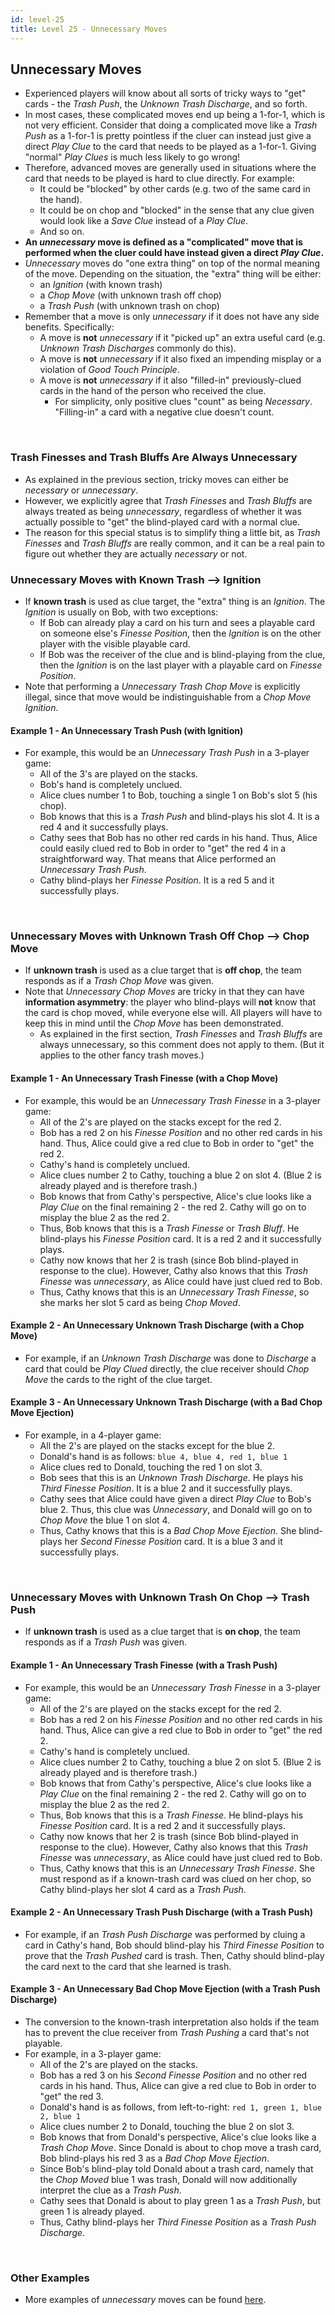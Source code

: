 ```yaml
---
id: level-25
title: Level 25 - Unnecessary Moves
---
```



## Unnecessary Moves

- Experienced players will know about all sorts of tricky ways to "get" cards - the _Trash Push_, the _Unknown Trash Discharge_, and so forth.
- In most cases, these complicated moves end up being a 1-for-1, which is not very efficient. Consider that doing a complicated move like a _Trash Push_ as a 1-for-1 is pretty pointless if the cluer can instead just give a direct _Play Clue_ to the card that needs to be played as a 1-for-1. Giving "normal" _Play Clues_ is much less likely to go wrong!
- Therefore, advanced moves are generally used in situations where the card that needs to be played is hard to clue directly. For example:
  - It could be "blocked" by other cards (e.g. two of the same card in the hand).
  - It could be on chop and "blocked" in the sense that any clue given would look like a _Save Clue_ instead of a _Play Clue_.
  - And so on.
- **An _unnecessary_ move is defined as a "complicated" move that is performed when the cluer could have instead given a direct _Play Clue_.**
- _Unnecessary_ moves do "one extra thing" on top of the normal meaning of the move. Depending on the situation, the "extra" thing will be either:
  - an _Ignition_ (with known trash)
  - a _Chop Move_ (with unknown trash off chop)
  - a _Trash Push_ (with unknown trash on chop)
- Remember that a move is only _unnecessary_ if it does not have any side benefits. Specifically:
  - A move is **not** _unnecessary_ if it "picked up" an extra useful card (e.g. _Unknown Trash Discharges_ commonly do this).
  - A move is **not** _unnecessary_ if it also fixed an impending misplay or a violation of _Good Touch Principle_.
  - A move is **not** _unnecessary_ if it also "filled-in" previously-clued cards in the hand of the person who received the clue.
    - For simplicity, only positive clues "count" as being _Necessary_. "Filling-in" a card with a negative clue doesn't count.

<br />

### Trash Finesses and Trash Bluffs Are Always Unnecessary

- As explained in the previous section, tricky moves can either be _necessary_ or _unnecessary_.
- However, we explicitly agree that _Trash Finesses_ and _Trash Bluffs_ are always treated as being _unnecessary_, regardless of whether it was actually possible to "get" the blind-played card with a normal clue.
- The reason for this special status is to simplify thing a little bit, as _Trash Finesses_ and _Trash Bluffs_ are really common, and it can be a real pain to figure out whether they are actually _necessary_ or not.

### Unnecessary Moves with Known Trash --> Ignition

- If **known trash** is used as clue target, the "extra" thing is an _Ignition_. The _Ignition_ is usually on Bob, with two exceptions:
  - If Bob can already play a card on his turn and sees a playable card on someone else's _Finesse Position_, then the _Ignition_ is on the other player with the visible playable card.
  - If Bob was the receiver of the clue and is blind-playing from the clue, then the _Ignition_ is on the last player with a playable card on _Finesse Position_.
- Note that performing a _Unnecessary Trash Chop Move_ is explicitly illegal, since that move would be indistinguishable from a _Chop Move Ignition_.

#### Example 1 - An Unnecessary Trash Push (with Ignition)

- For example, this would be an _Unnecessary Trash Push_ in a 3-player game:
  - All of the 3's are played on the stacks.
  - Bob's hand is completely unclued.
  - Alice clues number 1 to Bob, touching a single 1 on Bob's slot 5 (his chop).
  - Bob knows that this is a _Trash Push_ and blind-plays his slot 4. It is a red 4 and it successfully plays.
  - Cathy sees that Bob has no other red cards in his hand. Thus, Alice could easily clued red to Bob in order to "get" the red 4 in a straightforward way. That means that Alice performed an _Unnecessary Trash Push_.
  - Cathy blind-plays her _Finesse Position_. It is a red 5 and it successfully plays.

<UnnecessaryTrashPushIgnition />

<br />

### Unnecessary Moves with Unknown Trash Off Chop --> Chop Move

- If **unknown trash** is used as a clue target that is **off chop**, the team responds as if a _Trash Chop Move_ was given.
- Note that _Unnecessary Chop Moves_ are tricky in that they can have **information asymmetry**: the player who blind-plays will **not** know that the card is chop moved, while everyone else will. All players will have to keep this in mind until the _Chop Move_ has been demonstrated.
  - As explained in the first section, _Trash Finesses_ and _Trash Bluffs_ are always unnecessary, so this comment does not apply to them. (But it applies to the other fancy trash moves.)

#### Example 1 - An Unnecessary Trash Finesse (with a Chop Move)

- For example, this would be an _Unnecessary Trash Finesse_ in a 3-player game:
  - All of the 2's are played on the stacks except for the red 2.
  - Bob has a red 2 on his _Finesse Position_ and no other red cards in his hand. Thus, Alice could give a red clue to Bob in order to "get" the red 2.
  - Cathy's hand is completely unclued.
  - Alice clues number 2 to Cathy, touching a blue 2 on slot 4. (Blue 2 is already played and is therefore trash.)
  - Bob knows that from Cathy's perspective, Alice's clue looks like a _Play Clue_ on the final remaining 2 - the red 2. Cathy will go on to misplay the blue 2 as the red 2.
  - Thus, Bob knows that this is a _Trash Finesse_ or _Trash Bluff_. He blind-plays his _Finesse Position_ card. It is a red 2 and it successfully plays.
  - Cathy now knows that her 2 is trash (since Bob blind-played in response to the clue). However, Cathy also knows that this _Trash Finesse_ was _unnecessary_, as Alice could have just clued red to Bob.
  - Thus, Cathy knows that this is an _Unnecessary Trash Finesse_, so she marks her slot 5 card as being _Chop Moved_.

<UnnecessaryTrashFinesseChopMove />

#### Example 2 - An Unnecessary Unknown Trash Discharge (with a Chop Move)

- For example, if an _Unknown Trash Discharge_ was done to _Discharge_ a card that could be _Play Clued_ directly, the clue receiver should _Chop Move_ the cards to the right of the clue target.

#### Example 3 - An Unnecessary Unknown Trash Discharge (with a Bad Chop Move Ejection)

- For example, in a 4-player game:
  - All the 2's are played on the stacks except for the blue 2.
  - Donald's hand is as follows: `blue 4, blue 4, red 1, blue 1`
  - Alice clues red to Donald, touching the red 1 on slot 3.
  - Bob sees that this is an _Unknown Trash Discharge_. He plays his _Third Finesse Position_. It is a blue 2 and it successfully plays.
  - Cathy sees that Alice could have given a direct _Play Clue_ to Bob's blue 2. Thus, this clue was _Unnecessary_, and Donald will go on to _Chop Move_ the blue 1 on slot 4.
  - Thus, Cathy knows that this is a _Bad Chop Move Ejection_. She blind-plays her _Second Finesse Position_ card. It is a blue 3 and it successfully plays.

<br />

### Unnecessary Moves with Unknown Trash On Chop --> Trash Push

- If **unknown trash** is used as a clue target that is **on chop**, the team responds as if a _Trash Push_ was given.

#### Example 1 - An Unnecessary Trash Finesse (with a Trash Push)

- For example, this would be an _Unnecessary Trash Finesse_ in a 3-player game:
  - All of the 2's are played on the stacks except for the red 2.
  - Bob has a red 2 on his _Finesse Position_ and no other red cards in his hand. Thus, Alice can give a red clue to Bob in order to "get" the red 2.
  - Cathy's hand is completely unclued.
  - Alice clues number 2 to Cathy, touching a blue 2 on slot 5. (Blue 2 is already played and is therefore trash.)
  - Bob knows that from Cathy's perspective, Alice's clue looks like a _Play Clue_ on the final remaining 2 - the red 2. Cathy will go on to misplay the blue 2 as the red 2.
  - Thus, Bob knows that this is a _Trash Finesse_. He blind-plays his _Finesse Position_ card. It is a red 2 and it successfully plays.
  - Cathy now knows that her 2 is trash (since Bob blind-played in response to the clue). However, Cathy also knows that this _Trash Finesse_ was _unnecessary_, as Alice could have just clued red to Bob.
  - Thus, Cathy knows that this is an _Unnecessary Trash Finesse_. She must respond as if a known-trash card was clued on her chop, so Cathy blind-plays her slot 4 card as a _Trash Push_.

<UnnecessaryTrashFinesseTrashPush />

#### Example 2 - An Unnecessary Trash Push Discharge (with a Trash Push)

- For example, if an _Trash Push Discharge_ was performed by cluing a card in Cathy's hand, Bob should blind-play his _Third Finesse Position_ to prove that the _Trash Pushed_ card is trash. Then, Cathy should blind-play the card next to the card that she learned is trash.

#### Example 3 - An Unnecessary Bad Chop Move Ejection (with a Trash Push Discharge)

- The conversion to the known-trash interpretation also holds if the team has to prevent the clue receiver from _Trash Pushing_ a card that's not playable.
- For example, in a 3-player game:
  - All of the 2's are played on the stacks.
  - Bob has a red 3 on his _Second Finesse Position_ and no other red cards in his hand. Thus, Alice can give a red clue to Bob in order to "get" the red 3.
  - Donald's hand is as follows, from left-to-right: `red 1, green 1, blue 2, blue 1`
  - Alice clues number 2 to Donald, touching the blue 2 on slot 3.
  - Bob knows that from Donald's perspective, Alice's clue looks like a _Trash Chop Move_. Since Donald is about to chop move a trash card, Bob blind-plays his red 3 as a _Bad Chop Move Ejection_.
  - Since Bob's blind-play told Donald about a trash card, namely that the _Chop Moved_ blue 1 was trash, Donald will now additionally interpret the clue as a _Trash Push_.
  - Cathy sees that Donald is about to play green 1 as a _Trash Push_, but green 1 is already played.
  - Thus, Cathy blind-plays her _Third Finesse Position_ as a _Trash Push Discharge_.

<UnnecessaryBadChopMoveEjection />

<br />

### Other Examples

- More examples of _unnecessary_ moves can be found [here](examples/unnecessary.mdx).
